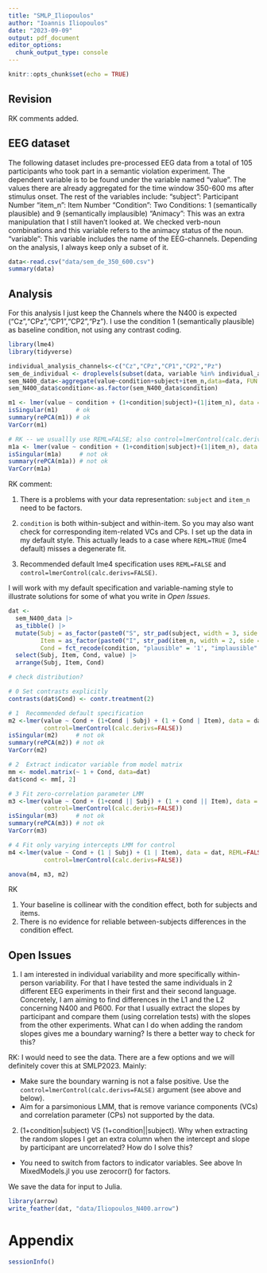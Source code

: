 ```yaml
---
title: "SMLP_Iliopoulos"
author: "Ioannis Iliopoulos"
date: "2023-09-09"
output: pdf_document
editor_options: 
  chunk_output_type: console
---
```


```r
knitr::opts_chunk$set(echo = TRUE)
```

## Revision

RK comments added.

## EEG dataset

The following dataset includes pre-processed EEG data from a total of 105 participants who took part in a semantic violation experiment. 
The dependent variable is to be found under the variable named "value". The values there are already aggregated for the time window 350-600 ms after stimulus onset.
The rest of the variables include:
"subject": Participant Number
"item_n": Item Number 
"Condition": Two Conditions: 1 (semantically plausible) and 9 (semantically implausible)
"Animacy": This was an extra manipulation that I still haven't looked at. We checked verb-noun combinations and this variable refers to the animacy status of the noun. 
"variable": This variable includes the name of the EEG-channels. Depending on the analysis, I always keep only a subset of it. 

```r
data<-read.csv("data/sem_de_350_600.csv")
summary(data)
```

## Analysis

For this analysis I just keep the Channels where the N400 is expected ("Cz","CPz","CP1","CP2","Pz"). I use the condition 1 (semantically plausible) as baseline condition, not using any contrast coding. 

```r
library(lme4)
library(tidyverse)

individual_analysis_channels<-c("Cz","CPz","CP1","CP2","Pz")
sem_de_individual <- droplevels(subset(data, variable %in% individual_analysis_channels))
sem_N400_data<-aggregate(value~condition+subject+item_n,data=data, FUN = mean)
sem_N400_data$condition<-as.factor(sem_N400_data$condition)

m1 <- lmer(value ~ condition + (1+condition|subject)+(1|item_n), data = sem_N400_data)
isSingular(m1)     # ok
summary(rePCA(m1)) # ok
VarCorr(m1)

# RK -- we usuallly use REML=FALSE; also control=lmerControl(calc.derivs=FALSE)
m1a <- lmer(value ~ condition + (1+condition|subject)+(1|item_n), data = sem_N400_data, REML=FALSE)
isSingular(m1a)     # not ok
summary(rePCA(m1a)) # not ok
VarCorr(m1a)
```

RK comment:

1. There is a problems with your data representation: `subject` and `item_n` need to be factors. 

2. `condition` is both within-subject and within-item. So you may also want check for corresponding item-related VCs and CPs. I set up the data in my default style. This actually leads to a case where `REML=TRUE` (lme4 default) misses a degenerate fit. 
3. Recommended default lme4 specification uses `REML=FALSE` and `control=lmerControl(calc.derivs=FALSE)`.

I will work with my default specification and variable-naming style to illustrate solutions for some of what you write in _Open Issues_.

```r
dat <- 
  sem_N400_data |> 
  as_tibble() |> 
  mutate(Subj = as_factor(paste0("S", str_pad(subject, width = 3, side = "left", pad = "0"))),
         Item = as_factor(paste0("I", str_pad(item_n, width = 2, side = "left", pad = "0"))),
         Cond = fct_recode(condition, "plausible" = '1', "implausible" = '9')) |> 
  select(Subj, Item, Cond, value) |> 
  arrange(Subj, Item, Cond)

# check distribution? 

# 0 Set contrasts explicitly
contrasts(dat$Cond) <- contr.treatment(2)

# 1  Recommended default specification
m2 <-lmer(value ~ Cond + (1+Cond | Subj) + (1 + Cond | Item), data = dat, REML=FALSE,
          control=lmerControl(calc.derivs=FALSE))
isSingular(m2)     # not ok
summary(rePCA(m2)) # not ok
VarCorr(m2)

# 2  Extract indicator variable from model matrix 
mm <- model.matrix(~ 1 + Cond, data=dat)
dat$cond <- mm[, 2]

# 3 Fit zero-correlation parameter LMM
m3 <-lmer(value ~ Cond + (1+cond || Subj) + (1 + cond || Item), data = dat, REML=FALSE,
          control=lmerControl(calc.derivs=FALSE))
isSingular(m3)     # not ok
summary(rePCA(m3)) # not ok
VarCorr(m3)

# 4 Fit only varying intercepts LMM for control
m4 <-lmer(value ~ Cond + (1 | Subj) + (1 | Item), data = dat, REML=FALSE,
          control=lmerControl(calc.derivs=FALSE))

anova(m4, m3, m2)
```

RK

1. Your baseline is collinear with the condition effect, both for subjects and items. 
2. There is no evidence for reliable between-subjects differences in the condition effect.
 
## Open Issues

1. I am interested in individual variability and more specifically within-person variability. For that I have tested the same individuals in 2 different EEG experiments in their first and their second language. Concretely, I am aiming to find differences in the L1 and the L2 concerning N400 and P600. For that I usually extract the slopes by participant and compare them (using correlation tests) with the slopes from the other experiments. What can I do when adding the random slopes gives me a boundary warning? Is there a better way to check for this?

RK: I would need to see the data. There are a few options and we will definitely cover this at SMLP2023. Mainly:

+ Make sure the boundary warning is not a false positive. Use the `control=lmerControl(calc.derivs=FALSE)` argument (see above and below).
+ Aim for a parsimonious LMM, that is remove variance components (VCs) and correlation parameter (CPs) not supported by the data.

2. (1+condition|subject) VS (1+condition||subject). Why when extracting the random slopes I get an extra column when the intercept and slope by participant are uncorrelated? How do I solve this? \

+ You need to switch from factors to indicator variables. See above In MixedModels.jl you use zerocorr() for factors. 

We save the data for input to Julia. 

```r
library(arrow)
write_feather(dat, "data/Iliopoulos_N400.arrow")
```


# Appendix

```r
sessionInfo()
```

